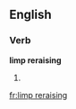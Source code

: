 ==English==

===Verb===
'''limp reraising'''

# {{present participle of|limp reraise}}


[[fr:limp reraising]]